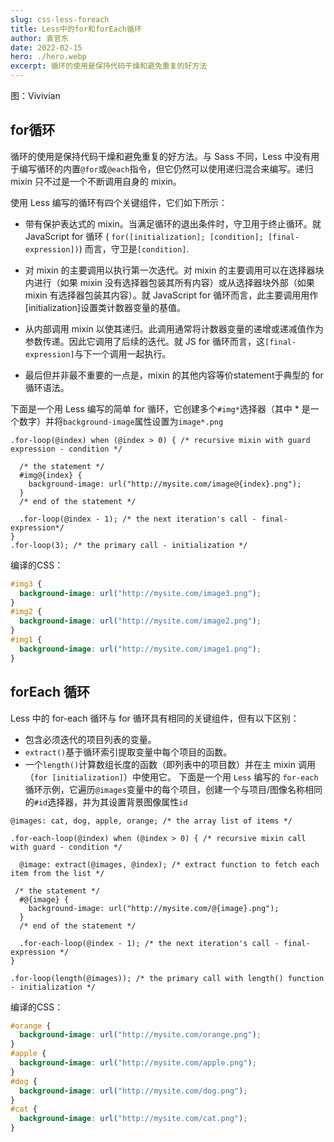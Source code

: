 ```yaml
---
slug: css-less-foreach
title: Less中的for和forEach循环
author: 袁官东
date: 2022-02-15
hero: ./hero.webp
excerpt: 循环的使用是保持代码干燥和避免重复的好方法
---
```

<div className={'img-desc'}>图：Vivivian</div>


## for循环

循环的使用是保持代码干燥和避免重复的好方法。与 Sass 不同，Less 中没有用于编写循环的内置`@for`或`@each`指令，但它仍然可以使用递归混合来编写。递归 mixin 只不过是一个不断调用自身的 mixin。

使用 Less 编写的循环有四个关键组件，它们如下所示：

* 带有保护表达式的 mixin。当满足循环的退出条件时，守卫用于终止循环。就 JavaScript for 循环 ( `for([initialization]; [condition]; [final-expression])`) 而言，守卫是`[condition]`.


* 对 mixin 的主要调用以执行第一次迭代。对 mixin 的主要调用可以在选择器块内进行（如果 mixin 没有选择器包装其所有内容）或从选择器块外部（如果 mixin 有选择器包装其内容）。就 JavaScript for 循环而言，此主要调用用作[initialization]设置类计数器变量的基值。

* 从内部调用 mixin 以使其递归。此调用通常将计数器变量的递增或递减值作为参数传递。因此它调用了后续的迭代。就 JS for 循环而言，这`[final-expression]`与下一个调用一起执行。

* 最后但并非最不重要的一点是，mixin 的其他内容等价statement于典型的 for 循环语法。


下面是一个用 Less 编写的简单 for 循环，它创建多个`#img*`选择器（其中 * 是一个数字）并将`background-image`属性设置为`image*.png`


```less
.for-loop(@index) when (@index > 0) { /* recursive mixin with guard expression - condition */

  /* the statement */
  #img@{index} {
    background-image: url("http://mysite.com/image@{index}.png");
  }
  /* end of the statement */

  .for-loop(@index - 1); /* the next iteration's call - final-expression*/
}
.for-loop(3); /* the primary call - initialization */
```

编译的CSS：

```css
#img3 {
  background-image: url("http://mysite.com/image3.png");
}
#img2 {
  background-image: url("http://mysite.com/image2.png");
}
#img1 {
  background-image: url("http://mysite.com/image1.png");
}
```

## forEach 循环
Less 中的 for-each 循环与 for 循环具有相同的关键组件，但有以下区别：

* 包含必须迭代的项目列表的变量。
* `extract()`基于循环索引提取变量中每个项目的函数。
* 一个`length()`计算数组长度的函数（即列表中的项目数）并在主 mixin 调用（`for [initialization]`）中使用它。
下面是一个用 `Less` 编写的 `for-each` 循环示例，它遍历`@images`变量中的每个项目，创建一个与项目/图像名称相同的`#id`选择器，并为其设置背景图像属性`id`


```less
@images: cat, dog, apple, orange; /* the array list of items */

.for-each-loop(@index) when (@index > 0) { /* recursive mixin call with guard - condition */
  
  @image: extract(@images, @index); /* extract function to fetch each item from the list */
  
 /* the statement */
  #@{image} {
    background-image: url("http://mysite.com/@{image}.png");
  }
  /* end of the statement */

  .for-each-loop(@index - 1); /* the next iteration's call - final-expression */
}

.for-loop(length(@images)); /* the primary call with length() function - initialization */
```

编译的CSS：

```css
#orange {
  background-image: url("http://mysite.com/orange.png");
}
#apple {
  background-image: url("http://mysite.com/apple.png");
}
#dog {
  background-image: url("http://mysite.com/dog.png");
}
#cat {
  background-image: url("http://mysite.com/cat.png");
}
```